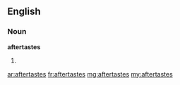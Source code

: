 ==English==
===Noun===
'''aftertastes'''
#{{plural of|[[aftertaste]]}}

[[ar:aftertastes]]
[[fr:aftertastes]]
[[mg:aftertastes]]
[[my:aftertastes]]